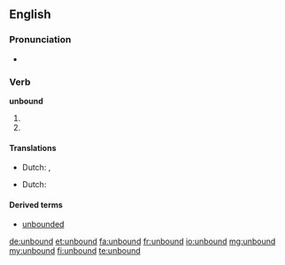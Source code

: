 ==English==

===Pronunciation===
* {{IPA|/ʌnˈbaʊnd/}}

===Verb===
'''unbound'''

# {{simple past of|[[unbind]]}}
# {{past participle of|[[unbind]]}}

====Translations====
{{trans-top|simple past of "to unbind"}}
* Dutch: {{t-|nl|ontbond|s}}, {{t+|nl|ontbonden|p}}
{{trans-mid}}
{{trans-bottom}}

{{trans-top|past participle of "to unbind"}}
* Dutch: {{t+|nl|ontbonden}}
{{trans-mid}}
{{trans-bottom}}

====Derived terms====
* [[unbounded]]

[[de:unbound]]
[[et:unbound]]
[[fa:unbound]]
[[fr:unbound]]
[[io:unbound]]
[[mg:unbound]]
[[my:unbound]]
[[fi:unbound]]
[[te:unbound]]